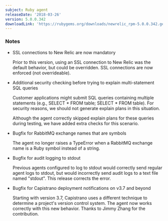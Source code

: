 ```yaml
---
subject: Ruby agent
releaseDate: '2018-03-26'
version: 5.0.0.342
downloadLink: 'https://rubygems.org/downloads/newrelic_rpm-5.0.0.342.gem'
---
```


### Notes

* SSL connections to New Relic are now mandatory

  Prior to this version, using an SSL connection to New Relic was the default behavior, but could be overridden. SSL connections are now enforced (not overrideable).
* Additional security checking before trying to explain multi-statement SQL queries

  Customer applications might submit SQL queries containing multiple statements (e.g., SELECT \* FROM table; SELECT \* FROM table). For security reasons, we should not generate explain plans in this situation.

  Although the agent correctly skipped explain plans for these queries during testing, we have added extra checks for this scenario.
* Bugfix for RabbitMQ exchange names that are symbols

  The agent no longer raises a TypeError when a RabbitMQ exchange name is a Ruby symbol instead of a string.
* Bugfix for audit logging to stdout

  Previous agents configured to log to stdout would correctly send regular agent logs to stdout, but would incorrectly send audit logs to a text file named "stdout". This release corrects the error.
* Bugfix for Capistrano deployment notifications on v3.7 and beyond

  Starting with version 3.7, Capistrano uses a different technique to determine a project's version control system. The agent now works correctly with this new behavior. Thanks to Jimmy Zhang for the contribution.
